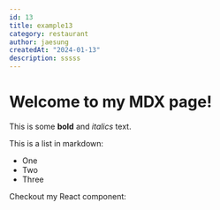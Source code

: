 ```yaml
---
id: 13
title: example13
category: restaurant
author: jaesung
createdAt: "2024-01-13"
description: sssss
---
```

# Welcome to my MDX page!


This is some **bold** and _italics_ text.

This is a list in markdown:

- One
- Two
- Three

Checkout my React component:
